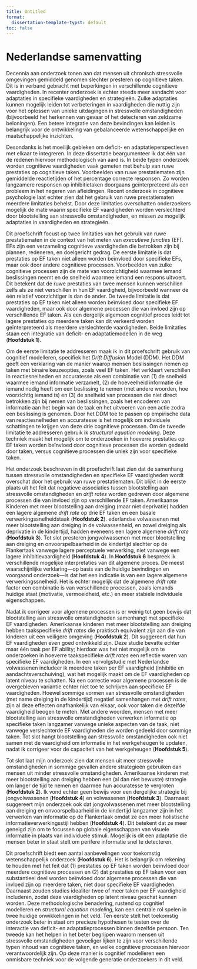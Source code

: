 ```yaml
---
title: Untitled
format:
  dissertation-template-typst: default
toc: false
---
```



```{=typst}
#show: article.with(
  chapter: "Nederlandse samenvatting",
  chtitle: "Nederlandse samenvatting"
)
```

```{=typst}
#pagebreak(to: "odd")
```

# Nederlandse samenvatting

Decennia aan onderzoek tonen aan dat mensen uit chronisch stressvolle omgevingen gemiddeld genomen slechter presteren op cognitieve taken. 
Dit is in verband gebracht met beperkingen in verschillende cognitieve vaardigheden. 
In recenter onderzoek is echter steeds meer aandacht voor adaptaties in specifieke vaardigheden en strategieën. 
Zulke adaptaties kunnen mogelijk leiden tot verbeteringen in vaardigheden die nuttig zijn voor het oplossen van unieke uitdagingen in stressvolle omstandigheden (bijvoorbeeld het herkennen van gevaar of het detecteren van zeldzame beloningen). 
Een betere integratie van deze bevindingen kan leiden is belangrijk voor de ontwikkeling van gebalanceerde wetenschappelijke en maatschappelijke inzichten.

Desondanks is het moeilijk gebleken om deficit- en adaptatieperspectieven met elkaar te integreren. 
In deze dissertatie beargumenteer ik dat één van de redenen hiervoor methodologisch van aard is. In beide typen onderzoek worden cognitieve vaardigheden vaak gemeten met behulp van ruwe prestaties op cognitieve taken. 
Voorbeelden van ruwe prestatiematen zijn gemiddelde reactietijden of het percentage correcte responsen. Zo worden langzamere responsen op inhibitietaken doorgaans geïnterpreteerd als een probleem in het negeren van afleidingen. Recent onderzoek in cognitieve psychologie laat echter zien dat het gebruik van ruwe prestatiematen meerdere limitaties behelst. 
Door deze limitaties overschatten onderzoekers mogelijk de mate waarin specifieke EF vaardigheden worden verslechterd door blootstelling aan stressvolle omstandigheden, en missen ze mogelijk adaptaties in vaardigheden en strategieën.

Dit proefschrift focust op twee limitaties van het gebruik van ruwe prestatiematen in de context van het meten van *executieve functies* (EF). 
EFs zijn een verzameling cognitieve vaardigheden die betrokken zijn bij plannen, redeneren, en doelgericht gedrag. 
De eerste limitatie is dat prestaties op EF taken niet alleen worden beïnvloed door specifieke EFs, maar ook door andere cognitieve processen. 
Voorbeelden van zulke cognitieve processen zijn de mate van voorzichtigheid waarmee iemand beslissingen neemt en de snelheid waarmee iemand een respons uitvoert. 
Dit betekent dat de ruwe prestaties van twee mensen kunnen verschillen zelfs als ze niet verschillen in hun EF vaardigheid, bijvoorbeeld wanneer de één relatief voorzichtiger is dan de ander. 
De tweede limitatie is dat prestaties op EF taken niet alleen worden beïnvloed door specifieke EF vaardigheden, maar ook door algemene processen die van invloed zijn op verschillende EF taken. Als een dergelijk algemeen cognitief proces leidt tot lagere prestaties op meerdere taken kan dit verkeerd worden geïnterpreteerd als meerdere verslechterde vaardigheden. 
Beide limitaties staan een integratie van deficit- en adaptatiemodellen in de weg (**Hoofdstuk 1**).

Om de eerste limitatie te addresseren maak ik in dit proefschrift gebruik van cognitief modelleren, specifiek het *Drift Diffusion* Model (DDM). 
Het DDM geeft een verklaring van de manier waarop mensen beslissingen nemen op taken met binaire keuzeopties, zoals veel EF taken. 
Het verklaart verschillen in reactiesnelheden en accuratesse als een combinatie van (1) de snelheid waarmee iemand informatie verzamelt, (2) de hoeveelheid informatie die iemand nodig heeft om een beslissing te nemen (met andere woorden, hoe voorzichtig iemand is) en (3) de snelheid van processen die niet direct betrokken zijn bij nemen van beslissingen, zoals het encoderen van informatie aan het begin van de taak en het uitvoeren van een actie zodra een beslissing is genomen. 
Door het DDM toe te passen op empirische data van reactiesnelheden en accuratesse is het mogelijk om individuele schattingen te krijgen van deze drie cognitieve processen. 
Om de tweede limitatie te addresseren gebruik ik *structural equation modeling*. 
Deze techniek maakt het mogelijk om te onderzoeken in hoeverre prestaties op EF taken worden beïnvloed door cognitieve processen die worden gedeeld door taken, versus cognitieve processen die uniek zijn voor specifieke taken.

Het onderzoek beschreven in dit proefschrift laat zien dat de samenhang tussen stressvolle omstandigheden en specifieke EF vaardigheden wordt overschat door het gebruik van ruwe prestatiematen. 
Dit blijkt in de eerste plaats uit het feit dat negatieve associaties tussen blootstelling aan stressvolle omstandigheden en *drift rates* worden gedreven door algemene processen die van invloed zijn op verschillende EF taken. 
Amerikaanse Kinderen met meer blootstelling aan dreiging (maar niet deprivatie) hadden een lagere algemene *drift rate* op drie EF taken en een basale verwerkingssnelheidstaak (**Hoofdstuk 2**). 
ederlandse volwassenen met meer blootstelling aan dreiging in de volwassenheid, en zowel dreiging als deprivatie in de kindertijd, hadden eveneens een lagere algemene *drift rate* (**Hoofdstuk 3**). 
Tot slot presteren jongvolwassenen met meer blootstelling aan dreiging en onvoorspelbaarheid in de kindertijd slechter op de Flankertaak vanwege lagere perceptuele verwerking, niet vanwege een lagere inhibitievaardigheid (**Hoofdstuk 4**). 
In **Hoofdstuk 6** bespreek ik verschillende mogelijke interpretaties van dit algemene proces. 
De meest waarschijnlijke verklaring---op basis van de huidige bevindingen en voorgaand onderzoek---is dat het een indicatie is van een lagere algemene verwerkingssnelheid. 
Het is echter mogelijk dat de algemene *drift rate* factor een combinatie is van verschillende processen, zoals iemands huidige staat (motivatie, vermoeidheid, etc.) en meer stabiele individuele eigenschappen.

Nadat ik corrigeer voor algemene processen is er weinig tot geen bewijs dat blootstelling aan stressvolle omstandigheden samenhangt met specifieke EF vaardigheden. 
Amerikaanse kinderen met meer blootstelling aan dreiging hebben taakspecifieke *drift rates* die praktisch equivalent zijn aan die van kinderen uit een veiligere omgeving (**Hoofdstuk 2**). Dit suggereert dat hun EF vaardigheden even goed ontwikkeld zijn. 
Deze studie bevatte echter maar één taak per EF ability; hierdoor was het niet mogelijk om te onderzoeken in hoeverre taakspecifieke *drift rates* een reflectie waren van specifieke EF vaardigheden. 
In een vervolgstudie met Nederlandse volwassenen includeer ik meerdere taken per EF vaardigheid (inhibitie en aandachtsverschuiving), wat het mogelijk maakt om de EF vaardigheden op latent niveau te schatten. 
Na een correctie voor algemene processen is de overgebleven variantie echter niet toe te schrijven aan specifieke EF vaardigheden. 
Hoewel sommige vormen van stressvolle omstandigheden (met name dreiging in de kindertijd) negatief samenhangen met *drift rates*, zijn al deze effecten onafhankelijk van elkaar, ook voor taken die dezelfde vaardigheid beogen te meten. 
Met andere woorden, mensen met meer blootstelling aan stressvolle omstandigheden verwerken informatie op specifieke taken langzamer vanwege unieke aspecten van de taak, niet vanwege verslechterde EF vaardigheden die worden gedeeld door sommige taken. 
Tot slot hangt blootstelling aan stressvolle omstandigheden ook niet samen met de vaardigheid om informatie in het werkgeheugen te updaten, nadat ik corrigeer voor de capaciteit van het werkgeheugen (**Hoofdstuk 5**).

Tot slot laat mijn onderzoek zien dat mensen uit meer stressvolle omstandigheden in sommige gevallen andere strategieën gebruiken dan mensen uit minder stressvolle omstandigheden. 
Amerikaanse kinderen met meer blootstelling aan dreiging hebben een (al dan niet bewuste) strategie om langer de tijd te nemen en daarmee hun accuratesse te vergroten (**Hoofdstuk 2**). 
Ik vond echter geen bewijs voor een dergelijke strategie bij jongvolwassenen (**Hoofdstuk 4**) en volwassenen (**Hoofdstuk 3**). 
Daarnaast suggereert mijn onderzoek ook dat jongvolwassenen met meer blootstelling aan dreiging en onvoorspelbaarheid in de kindertijd langzamer zijn in het verwerken van informatie op de Flankertaak omdat ze een meer holistische informatieverwerkingsstijl hebben (**Hoofdstuk 4**). 
Dit betekent dat ze meer geneigd zijn om te focussen op globale eigenschappen van visuele informatie in plaats van individuele stimuli. 
Mogelijk is dit een adaptatie die mensen beter in staat stelt om perifere informatie snel te detecteren.

Dit proefschrift biedt een aantal aanbevelingen voor toekomstig wetenschappelijk onderzoek (**Hoofdstuk 6**). 
Het is belangrijk om rekening te houden met het feit dat (1) prestaties op EF taken worden beïnvloed door meerdere cognitieve processen en (2) dat prestaties op EF taken voor een substantieel deel worden beïnvloed door algemene processen die van invloed zijn op meerdere taken, niet door specifieke EF vaardigheden. 
Daarnaast zouden studies idealiter twee of meer taken per EF vaardigheid includeren, zodat deze vaardigheden op latent niveau geschat kunnen worden. Deze methodologische benadering, rustend op cognitief modelleren en *structural equation modeling*, kan een centrale rol spelen in twee huidige onwikkelingen in het veld. 
Ten eerste stelt het toekomstig onderzoek beter in staat om precieze hypothesen te testen over de interactie van deficit- en adaptatieprocessen binnen dezelfde persoon. 
Ten tweede kan het helpen in het beter begrijpen waarom mensen uit stressvolle omstandigheden gevoeliger lijken te zijn voor verschillende typen inhoud van cognitieve taken, en welke cognitieve processen hiervoor verantwoordelijk zijn. 
Op deze manier is cognitief modelleren een onmisbare techniek voor de volgende generatie onderzoekers in dit veld.

```{=typst}
#pagebreak()
```
